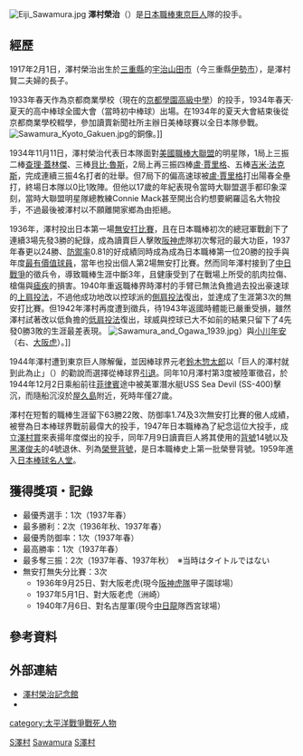[[File:Eiji_Sawamura.jpg|thumb]]
'''澤村榮治'''（{{bd|1917年|2月1日|1944年|12月2日|catIdx=S澤村}}）是[[日本職棒|日本職棒]][[讀賣巨人|東京巨人]]隊的投手。

{{japanese|japanese=沢村 栄治|kana=さわむら えいじ|romaji=Sawamura Eiji|舊寫=澤村 榮治}}

== 經歷 ==
1917年2月1日，澤村榮治出生於[[三重縣|三重縣]]的[[宇治山田市|宇治山田市]]（今三重縣[[伊勢市|伊勢市]]），是澤村賢二夫婦的長子。

1933年春天作為京都商業學校（現在的[[京都學園高級中學|京都學園高級中學]]）的投手，1934年春天·夏天的高中棒球全國大會（當時初中棒球）出場。在1934年的夏天大會結束後從京都商業學校輟學，參加讀賣新聞社所主辦日美棒球賽以全日本隊參戰。
[[File:Sawamura_Kyoto_Gakuen.jpg|thumb]]的銅像。]]

1934年11月11日，澤村榮治代表日本隊面對[[美國職棒大聯盟|美國職棒大聯盟]]的明星隊，1局上三振二棒[[查理·蓋林傑|查理·蓋林傑]]、三棒[[貝比·魯斯|貝比·魯斯]]，2局上再三振四棒[[盧·賈里格|盧·賈里格]]、五棒[[吉米·法克斯|吉米·法克斯]]，完成連續三振4名打者的壯舉。但7局下的偏高速球被[[盧·賈里格|盧·賈里格]]打出陽春全壘打，終場日本隊以0比1敗陣。但他以17歲的年紀表現令當時大聯盟選手都印象深刻，當時大聯盟明星隊總教練Connie Mack甚至開出合約想要網羅這名大物投手，不過最後被澤村以不願離開家鄉為由拒絕。

1936年，澤村投出日本第一場[[無安打比賽|無安打比賽]]，且在日本職棒初次的總冠軍戰創下了連續3場先發3勝的紀錄，成為讀賣巨人擊敗[[阪神虎|阪神虎]]隊初次奪冠的最大功臣，1937年春更以24勝、[[防禦率|防禦率]]0.81的好成績同時成為成為日本職棒第一位20勝的投手與年度[[最有價值球員|最有價值球員]]，當年也投出個人第2場無安打比賽。然而同年澤村接到了[[中国抗日战争|中日戰爭]]的徵兵令，導致職棒生涯中斷3年，且健康受到了在戰場上所受的肌肉拉傷、槍傷與[[瘧疾|瘧疾]]的損害。1940年重返職棒界時澤村的手臂已無法負擔過去投出豪速球的[[上肩投法|上肩投法]]，不過他成功地改以控球派的[[側肩投法|側肩投法]]復出，並達成了生涯第3次的無安打比賽。但1942年澤村再度遭到徵兵，待1943年返國時體能已嚴重受損，雖然澤村試著改以低負擔的[[低肩投法|低肩投法]]復出，球威與控球已大不如前的結果只留下了4先發0勝3敗的生涯最差表現。
[[File:Sawamura_and_Ogawa_1939.jpg|thumb]]）與[[小川年安|小川年安]]（右、[[阪神虎|大阪虎]]）。]]

1944年澤村遭到東京巨人隊解僱，並因棒球界元老[[鈴木惣太郎|鈴木惣太郎]]以「巨人的澤村就到此為止」（{{lang|ja|巨人の澤村で終わるべきだ}}）的勸說而選擇從棒球界[[引退|引退]]。同年10月澤村第3度被陸軍徵召，於1944年12月2日乘船前往[[菲律賓|菲律賓]]途中被美軍潛水艇USS Sea Devil (SS-400)擊沉，而隨船沉沒於[[屋久島|屋久島]]附近，死時年僅27歲。

澤村在短暫的職棒生涯留下63勝22敗、防御率1.74及3次無安打比賽的傲人成績，被譽為日本棒球界戰前最偉大的投手，1947年日本職棒為了紀念這位大投手，成立[[澤村賞|澤村賞]]來表揚年度傑出的投手，同年7月9日讀賣巨人將其使用的[[背號|背號]]14號以及[[黑澤俊夫|黑澤俊夫]]的4號退休、列為[[榮譽背號|榮譽背號]]，是日本職棒史上第一批榮譽背號。1959年進入[[日本棒球名人堂|日本棒球名人堂]]。

== 獲得獎項・記錄 ==
* 最優秀選手：1次（1937年春）
* 最多勝利：2次（1936年秋、1937年春）
* 最優秀防御率：1次（1937年春）
* 最高勝率：1次（1937年春）
* 最多奪三振：2次（1937年春、1937年秋）　※当時はタイトルではない
* 無安打無失分比賽：3次
** 1936年9月25日、對大阪老虎(現今[[阪神虎隊|阪神虎隊]]甲子園球場）
** 1937年5月1日、對大阪老虎（洲崎）
** 1940年7月6日、對名古屋軍(現今[[中日龍|中日龍]]隊西宮球場）

== 參考資料 ==

== 外部連結 ==
*[https://web.archive.org/web/20060828232118/http://f55.aaa.livedoor.jp/~amaxanou/index.htm 澤村榮治記念館]
*{{台灣棒球維基館}}

{{讀賣巨人歴任隊長}}

{{Authority control}}
[[Category:讀賣巨人隊球員|S澤村]]
[[Category:日本野球殿堂成員|Sawamura]]
[[Category:三重縣出身人物|S澤村]]
[[category:太平洋戰爭戰死人物|category:太平洋戰爭戰死人物]]